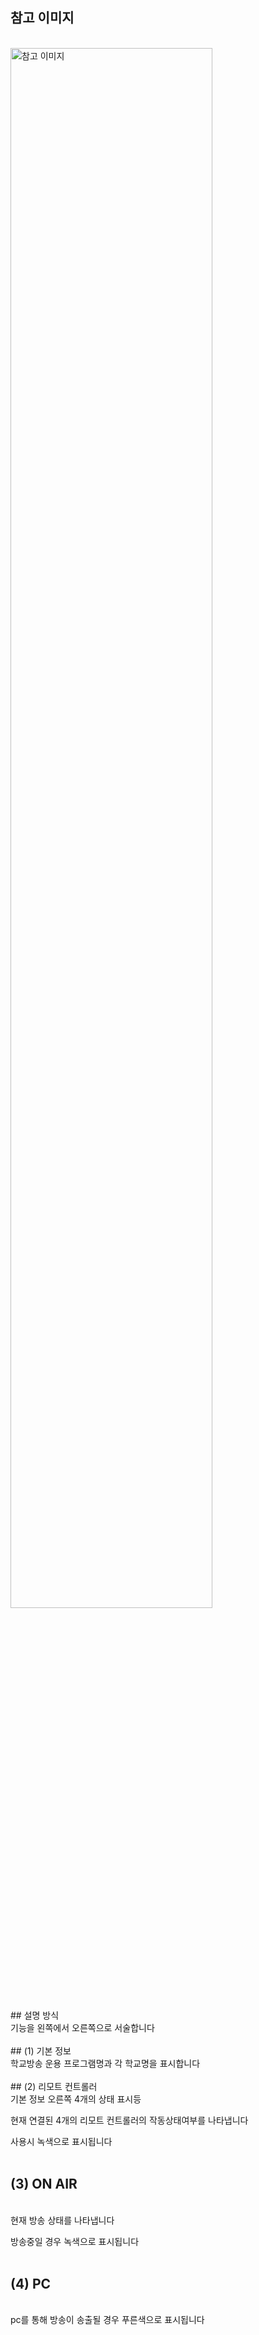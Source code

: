## 참고 이미지
<br/>
<img src="/assets/software/상태표시.png" alt="참고 이미지" width="80%" height="auto" />
<br/>
<br/>
## 설명 방식
<br/>
기능을 왼쪽에서 오른쪽으로 서술합니다
<br/>
<br/>
## (1) 기본 정보
<br/>
학교방송 운용 프로그램명과 각 학교명을 표시합니다
<br/>
<br/>
## (2) 리모트 컨트롤러
<br/>
기본 정보 오른쪽 4개의 상태 표시등

현재 연결된 4개의 리모트 컨트롤러의 작동상태여부를 나타냅니다

사용시 녹색으로 표시됩니다
<br/>
<br/>
## (3) ON AIR
<br/>
현재 방송 상태를 나타냅니다

방송중일 경우 녹색으로 표시됩니다
<br/>
<br/>
## (4) PC
<br/>
pc를 통해 방송이 송출될 경우 푸른색으로 표시됩니다
<br/>
<br/>
<br/>